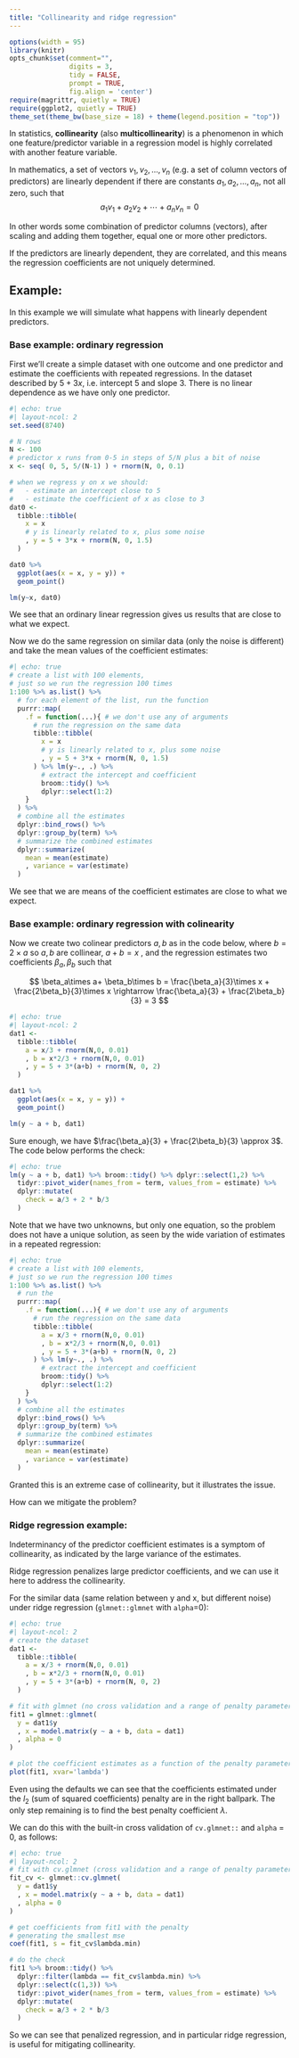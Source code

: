 ```yaml
---
title: "Collinearity and ridge regression"
---
```


```r
options(width = 95)
library(knitr)
opts_chunk$set(comment="", 
               digits = 3, 
               tidy = FALSE, 
               prompt = TRUE,
               fig.align = 'center')
require(magrittr, quietly = TRUE)
require(ggplot2, quietly = TRUE)
theme_set(theme_bw(base_size = 18) + theme(legend.position = "top"))
```

In statistics, **collinearity** (also **multicollinearity**) is a phenomenon in which one feature/predictor variable in a regression model is highly correlated with another feature variable.

In mathematics, a set of vectors $v_1,v_2,\ldots,v_n$ (e.g. a set of column vectors of predictors) are linearly dependent if there are constants $a_1,a_2,\ldots,a_n$, not all zero, such that $$
a_1v_1+a_2v_2+ \cdots + a_nv_n = 0
$$

In other words some combination of predictor columns (vectors), after scaling and adding them together, equal one or more other predictors.

If the predictors are linearly dependent, they are correlated, and this means the regression coefficients are not uniquely determined.

## Example:

In this example we will simulate what happens with linearly dependent predictors.

### Base example: ordinary regression

First we'll create a simple dataset with one outcome and one predictor and estimate the coefficients with repeated regressions. In the dataset described by $5 + 3x$, i.e. intercept 5 and slope 3. There is no linear dependence as we have only one predictor.

```r
#| echo: true 
#| layout-ncol: 2
set.seed(8740)

# N rows
N <- 100
# predictor x runs from 0-5 in steps of 5/N plus a bit of noise
x <- seq( 0, 5, 5/(N-1) ) + rnorm(N, 0, 0.1)

# when we regress y on x we should: 
#   - estimate an intercept close to 5 
#   - estimate the coefficient of x as close to 3 
dat0 <- 
  tibble::tibble( 
    x = x 
    # y is linearly related to x, plus some noise
    , y = 5 + 3*x + rnorm(N, 0, 1.5)
  )

dat0 %>% 
  ggplot(aes(x = x, y = y)) +
  geom_point()

lm(y~x, dat0)
```

We see that an ordinary linear regression gives us results that are close to what we expect.

Now we do the same regression on similar data (only the noise is different) and take the mean values of the coefficient estimates:

```r
#| echo: true 
# create a list with 100 elements,
# just so we run the regression 100 times
1:100 %>% as.list() %>% 
  # for each element of the list, run the function 
  purrr::map(
    .f = function(...){ # we don't use any of arguments
      # run the regression on the same data
      tibble::tibble( 
        x = x 
        # y is linearly related to x, plus some noise
        , y = 5 + 3*x + rnorm(N, 0, 1.5)
      ) %>% lm(y~., .) %>% 
        # extract the intercept and coefficient
        broom::tidy() %>% 
        dplyr::select(1:2) 
    }
  ) %>% 
  # combine all the estimates
  dplyr::bind_rows() %>% 
  dplyr::group_by(term) %>% 
  # summarize the combined estimates
  dplyr::summarize(
    mean = mean(estimate)
    , variance = var(estimate) 
  ) 
```

We see that we are means of the coefficient estimates are close to what we expect.

### Base example: ordinary regression with colinearity

Now we create two colinear predictors $a,b$ as in the code below, where $b=2\times a$ so $a,b$ are collinear, $a+b=x$ , and the regression estimates two coefficients $\beta_a,\beta_b$ such that

$$
\beta_a\times a+ \beta_b\times b = \frac{\beta_a}{3}\times x + \frac{2\beta_b}{3}\times x \rightarrow \frac{\beta_a}{3} + \frac{2\beta_b}{3} = 3
$$

```r
#| echo: true 
#| layout-ncol: 2
dat1 <- 
  tibble::tibble( 
    a = x/3 + rnorm(N,0, 0.01)
    , b = x*2/3 + rnorm(N,0, 0.01)
    , y = 5 + 3*(a+b) + rnorm(N, 0, 2)
  )

dat1 %>% 
  ggplot(aes(x = x, y = y)) +
  geom_point()

lm(y ~ a + b, dat1)
```

Sure enough, we have $\frac{\beta_a}{3} + \frac{2\beta_b}{3} \approx 3$. The code below performs the check:

```r
#| echo: true 
lm(y ~ a + b, dat1) %>% broom::tidy() %>% dplyr::select(1,2) %>% 
  tidyr::pivot_wider(names_from = term, values_from = estimate) %>% 
  dplyr::mutate(
    check = a/3 + 2 * b/3
  )
```

Note that we have two unknowns, but only one equation, so the problem does not have a unique solution, as seen by the wide variation of estimates in a repeated regression:

```r
#| echo: true 
# create a list with 100 elements,
# just so we run the regression 100 times
1:100 %>% as.list() %>% 
  # run the 
  purrr::map(
    .f = function(...){ # we don't use any of arguments
      # run the regression on the same data
      tibble::tibble( 
        a = x/3 + rnorm(N,0, 0.01)
        , b = x*2/3 + rnorm(N,0, 0.01)
        , y = 5 + 3*(a+b) + rnorm(N, 0, 2)
      ) %>% lm(y~., .) %>% 
        # extract the intercept and coefficient
        broom::tidy() %>% 
        dplyr::select(1:2) 
    }
  ) %>% 
  # combine all the estimates
  dplyr::bind_rows() %>% 
  dplyr::group_by(term) %>% 
  # summarize the combined estimates
  dplyr::summarize(
    mean = mean(estimate)
    , variance = var(estimate) 
  ) 
```

Granted this is an extreme case of collinearity, but it illustrates the issue.

How can we mitigate the problem?

### Ridge regression example:

Indeterminancy of the predictor coefficient estimates is a symptom of collinearity, as indicated by the large variance of the estimates.

Ridge regression penalizes large predictor coefficients, and we can use it here to address the collinearity.

For the similar data (same relation between y and x, but different noise) under ridge regression (`glmnet::glmnet` with `alpha`=0):

```r
#| echo: true 
#| layout-ncol: 2
# create the dataset
dat1 <- 
  tibble::tibble( 
    a = x/3 + rnorm(N,0, 0.01)
    , b = x*2/3 + rnorm(N,0, 0.01)
    , y = 5 + 3*(a+b) + rnorm(N, 0, 2)
  )

# fit with glmnet (no cross validation and a range of penalty parameters)
fit1 = glmnet::glmnet(
  y = dat1$y
  , x = model.matrix(y ~ a + b, data = dat1)
  , alpha = 0
)

# plot the coefficient estimates as a function of the penalty parameter lambda
plot(fit1, xvar='lambda')
```

Even using the defaults we can see that the coefficients estimated under the $l_2$ (sum of squared coefficients) penalty are in the right ballpark. The only step remaining is to find the best penalty coefficient $\lambda$.

We can do this with the built-in cross validation of `cv.glmnet::` and `alpha` = 0, as follows:

```r
#| echo: true 
#| layout-ncol: 2
# fit with cv.glmnet (cross validation and a range of penalty parameters)
fit_cv <- glmnet::cv.glmnet(
  y = dat1$y
  , x = model.matrix(y ~ a + b, data = dat1)
  , alpha = 0
)

# get coefficients from fit1 with the penalty 
# generating the smallest mse
coef(fit1, s = fit_cv$lambda.min)

# do the check
fit1 %>% broom::tidy() %>% 
  dplyr::filter(lambda == fit_cv$lambda.min) %>% 
  dplyr::select(c(1,3)) %>% 
  tidyr::pivot_wider(names_from = term, values_from = estimate) %>% 
  dplyr::mutate(
    check = a/3 + 2 * b/3
  )
```

So we can see that penalized regression, and in particular ridge regression, is useful for mitigating collinearity.
